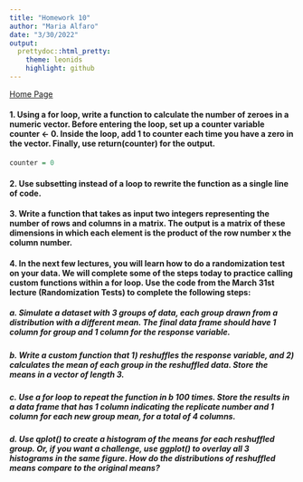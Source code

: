 ```yaml
---
title: "Homework 10"
author: "Maria Alfaro"
date: "3/30/2022"
output:
  prettydoc::html_pretty:
    theme: leonids
    highlight: github
---
```


[Home Page](index.html)

#### 1. Using a for loop, write a function to calculate the number of zeroes in a numeric vector. Before entering the loop, set up a counter variable counter <- 0. Inside the loop, add 1 to counter each time you have a zero in the vector. Finally, use return(counter) for the output.

```r
counter = 0


```


#### 2. Use subsetting instead of a loop to rewrite the function as a single line of code.

#### 3. Write a function that takes as input two integers representing the number of rows and columns in a matrix. The output is a matrix of these dimensions in which each element is the product of the row number x the column number.

#### 4. In the next few lectures, you will learn how to do a randomization test on your data. We will complete some of the steps today to practice calling custom functions within a for loop. Use the code from the March 31st lecture (Randomization Tests) to complete the following steps:

##### a. Simulate a dataset with 3 groups of data, each group drawn from a distribution with a different mean. The final data frame should have 1 column for group and 1 column for the response variable.

##### b. Write a custom function that 1) reshuffles the response variable, and 2) calculates the mean of each group in the reshuffled data. Store the means in a vector of length 3.

##### c. Use a for loop to repeat the function in b 100 times. Store the results in a data frame that has 1 column indicating the replicate number and 1 column for each new group mean, for a total of 4 columns.

##### d. Use qplot() to create a histogram of the means for each reshuffled group. Or, if you want a challenge, use ggplot() to overlay all 3 histograms in the same figure. How do the distributions of reshuffled means compare to the original means?